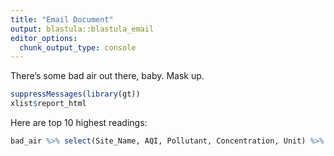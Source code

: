 ```yaml
---
title: "Email Document"
output: blastula::blastula_email
editor_options: 
  chunk_output_type: console
---
```

  
There's some bad air out there, baby.  Mask up.

```r
suppressMessages(library(gt))
xlist$report_html
```
Here are top 10 highest readings:

```r
bad_air %>% select(Site_Name, AQI, Pollutant, Concentration, Unit) %>% arrange(desc(AQI)) %>% head(10) %>% gt::gt() %>% gt::as_raw_html() 
```

